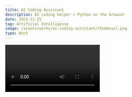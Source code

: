 ```yaml
---
title: AI Coding Assistant
description: AI coding helper + Python on the browser
date: 2023-12-25
tag: Artificial Intelligence
image: /assets/works/ai-coding-assistant/thumbnail.png
type: Work
---
```


<Video url="/assets/works/ai-coding-assistant/demo.mov" title="AI Coding Assistant" />

Tech stacks:

1. HTML, CSS, and JavaScript
2. [Ollama](https://ollama.ai/) API
3. [Lllama 2.0](https://ollama.ai/library/llama2)

This was a project made out of frustration since my significant other has been bothering me to help her solve her coding problems.
Can you imagine how annoyed I was to the point that I made this project? 😂

## How it works

This project has three componetns:

1. Python Web Assembly compiler
2. Ollama
3. Lllama 2.0

This project consists of one HTML file where HTML, CSS, and JavaScript meet together.
In the HTML file, I embeded a Python Web Assembly compiler so that one should not have to send their code to the backend and
wait for the response. Instead, the code is compiled in the locally in the browser and thus reducing the latency significantly.
At the same, I make sure Ollama is running in the background locally waiting for any requests from the frontend.

If there were any errors after running the code, the frontend will send the entire code as a API request to Ollama to analyze the code.
Once the code analysis is done, Ollama will keep streaming the generated explanation to the frontend.
